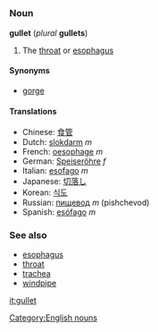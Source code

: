 =={{en}}==
===Noun===
'''gullet''' (''plural'' '''gullets''')
# The [[throat]] or [[esophagus]]

====Synonyms====
*[[gorge]]

====Translations====
*Chinese: [[食管]]
*Dutch: [[slokdarm]] ''m''
*French: [[oesophage]] ''m''
*German: [[Speiseröhre]] ''f''
*Italian: [[esofago]] ''m''
*Japanese: [[切落し]]
*Korean: [[식도]]
*Russian: [[пищевод]] ''m'' (pishchevod)
*Spanish: [[esófago]] ''m''

===See also===
*[[esophagus]]
*[[throat]]
*[[trachea]]
*[[windpipe]]
[[Category:English nouns]]
[[it:gullet]]